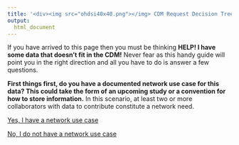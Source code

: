 ```yaml
---
title: '<div><img src="ohdsi40x40.png"></img> CDM Request Decision Tree </div>'
output: 
  html_document
---
```


If you have arrived to this page then you must be thinking **HELP! I have some data that doesn't fit in the CDM!** Never fear as this handy guide will point you in the right direction and all you have to do is answer a few questions. 

**First things first, do you have a documented network use case for this data? This could take the form of an upcoming study or a convention for how to store information.** In this scenario, at least two or more collaborators with data to contribute constitute a network need. 

[Yes, I have a network use case](useCaseY.html)

[No, I do not have a network use case](useCaseN.html)
